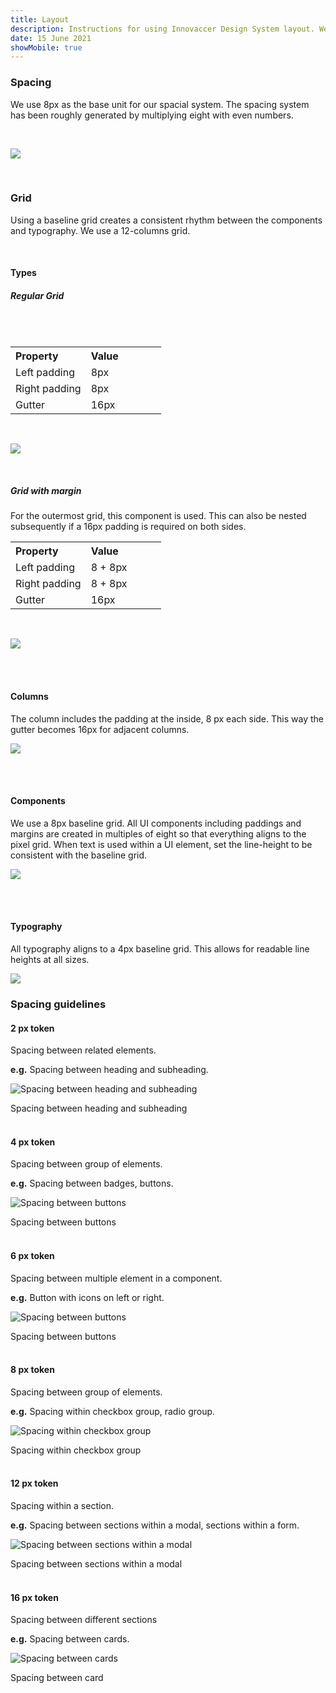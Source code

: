 ```yaml
---
title: Layout
description: Instructions for using Innovaccer Design System layout. We use 8px as the base unit for our spacial system.
date: 15 June 2021
showMobile: true
---
```


### Spacing

We use 8px as the base unit for our spacial system. The spacing system has been roughly generated by multiplying eight with even numbers.

<Message
  appearance='info'
  description='12px is an outlier to the rule. This special padding amount allows for better alignment of stacked items while giving elements enough room to breathe.'
/>

<br />

![](./images/spacing.png)

<br />

### Grid

Using a baseline grid creates a consistent rhythm between the components and typography. We use a 12-columns grid.

<br />

#### Types

##### Regular Grid
<br/>
<br/>

<table style="width: 100%">
  <tbody>
    <tr>
      <th style="width:50%; text-align: left;">Property</th>
      <th style="width:50%; text-align: left;">Value</th>
    </tr>
    <tr style="vertical-align: top">
      <td>Left padding</td>
      <td>8px</td>
    </tr>
    <tr style="vertical-align: top">
      <td>Right padding</td>
      <td>
          8px
      </td>
    </tr>
    <tr style="vertical-align: top">
      <td>Gutter</td>
      <td>16px</td>
    </tr>
  </tbody>
</table>


<br />

![](./images/grid-layout.jpeg)

<br />

##### Grid with margin

For the outermost grid, this component is used. This can
also be nested subsequently if a 16px padding is required
on both sides.

<table style="width: 100%">
  <tbody>
    <tr>
      <th style="width:50%; text-align: left;">Property</th>
      <th style="width:50%; text-align: left;">Value</th>
    </tr>
    <tr style="vertical-align: top">
      <td>Left padding</td>
      <td>8 + 8px</td>
    </tr>
    <tr style="vertical-align: top">
      <td>Right padding</td>
      <td>8 + 8px </td>
    </tr>
    <tr style="vertical-align: top">
      <td>Gutter</td>
      <td>16px</td>
    </tr>
  </tbody>
</table>



<br />

![](./images/grid-margin.jpeg)

<br />
<br />

#### Columns

The column includes the padding at the inside, 8 px each side. This way the gutter becomes 16px for adjacent columns.

![](./images/grid-column.jpeg)

<br />
<br />

#### Components

We use a 8px baseline grid. All UI components including paddings and margins are created in multiples of eight so that everything aligns to the pixel grid.
When text is used within a UI element, set the line-height to be consistent with the baseline grid.

![](./images/baseline-grid.png)

<br />
<br />

#### Typography

All typography aligns to a 4px baseline grid. This allows for readable line heights at all sizes.

![](./images/typography.png)

### Spacing guidelines

#### 2 px token
Spacing between related elements.

**e.g.** Spacing between heading and subheading.


![Spacing between heading and subheading](./images/2pxtoken.png)
<Caption> Spacing between heading and subheading </Caption>

<br/>
<br/>

#### 4 px token
Spacing between group of elements.

**e.g.** Spacing between badges, buttons.

![Spacing between buttons](./images/4pxtoken.png)
<Caption> Spacing between buttons </Caption>

<br/>
<br/>

#### 6 px token
Spacing between multiple element in a component.

**e.g.** Button with icons on left or right.

![Spacing between buttons](./images/6pxtoken.png)
<Caption> Spacing between buttons </Caption>

<br/>
<br/>

#### 8 px token
Spacing between group of elements.

**e.g.** Spacing within checkbox group, radio group.

![Spacing within checkbox group](./images/8pxtoken.png)
<Caption> Spacing within checkbox group </Caption>

<br/>
<br/>


#### 12 px token
Spacing within a section.

**e.g.** Spacing between sections within a modal, sections within a form.

![Spacing between sections within a modal](./images/12pxtoken.png)
<Caption> Spacing between sections within a modal </Caption>

<br/>
<br/>


#### 16 px token
Spacing between different sections

**e.g.** Spacing between cards.

![Spacing between cards](./images/16pxtoken.png)
<Caption> Spacing between card </Caption>



